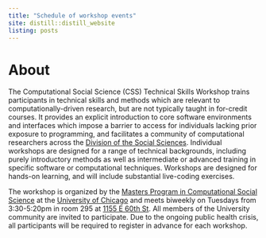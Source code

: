 ```yaml
---
title: "Schedule of workshop events"
site: distill::distill_website
listing: posts
---
```


# About

The Computational Social Science (CSS) Technical Skills Workshop trains participants in technical skills and methods which are relevant to computationally-driven research, but are not typically taught in for-credit courses. It provides an explicit introduction to core software environments and interfaces which impose a barrier to access for individuals lacking prior exposure to programming, and facilitates a community of computational researchers across the [Division of the Social Sciences](https://socialsciences.uchicago.edu/). Individual workshops are designed for a range of technical backgrounds, including purely introductory methods as well as intermediate or advanced training in specific software or computational techniques. Workshops are designed for hands-on learning, and will include substantial live-coding exercises.

The workshop is organized by the [Masters Program in Computational Social Science](https://macss.uchicago.edu/) at the [University of Chicago](https://www.uchicago.edu) and meets biweekly on Tuesdays from 3:30-5:20pm in room 295 at [1155 E 60th St](https://goo.gl/maps/uy2gHVc3bkrS5W4H8). All members of the University community are invited to participate. Due to the ongoing public health crisis, all participants will be required to register in advance for each workshop.
